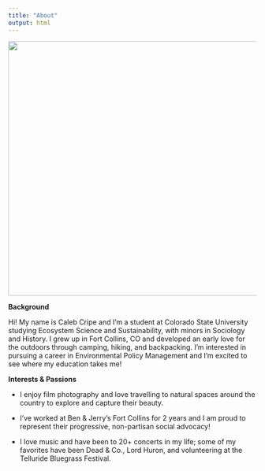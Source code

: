 ```yaml
---
title: "About"
output: html
---
```


![](images/000058.jpg){fig-align="center" width="517"}

**Background**

Hi! My name is Caleb Cripe and I'm a student at Colorado State University studying Ecosystem Science and Sustainability, with minors in Sociology and History. I grew up in Fort Collins, CO and developed an early love for the outdoors through camping, hiking, and backpacking. I'm interested in pursuing a career in Environmental Policy Management and I'm excited to see where my education takes me!

**Interests & Passions**

-   I enjoy film photography and love travelling to natural spaces around the country to explore and capture their beauty.

-   I've worked at Ben & Jerry's Fort Collins for 2 years and I am proud to represent their progressive, non-partisan social advocacy!

-   I love music and have been to 20+ concerts in my life; some of my favorites have been Dead & Co., Lord Huron, and volunteering at the Telluride Bluegrass Festival.
